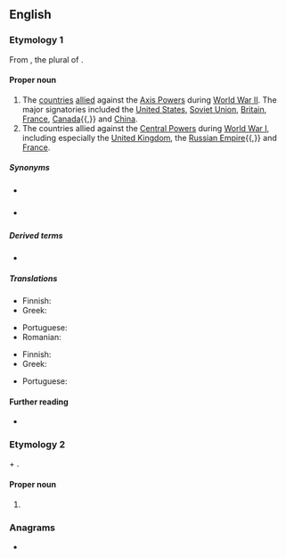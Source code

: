{{also|allies|alliés}}
==English==

===Etymology 1===
From {{m|en|allies}}, the plural of {{m|en|ally}}.
{{wikipedia}}

====Proper noun====
{{en-proper noun}}

# The [[country|countries]] [[allied]] against the [[Axis Powers]] during [[World War II]]. The major signatories included the [[United States]], [[Soviet Union]], [[Britain]], [[France]], [[Canada]]{{,}} and [[China]].
# The countries allied against the [[Central Powers]] during [[World War I]], including especially the [[United Kingdom]], the [[Russian Empire]]{{,}} and [[France]].

=====Synonyms=====
* {{sense|both senses}} {{pedlink|Allied Powers}}
* {{sense|World War I}} {{pedlink|Entente Allies}}

=====Derived terms=====
* {{l|en|Allied}}

=====Translations=====
{{trans-top|in WWII}}
* Finnish: {{t+|fi|liittoutuneet}}
* Greek: {{t|el|Σύμμαχοι|m-p}}
{{trans-mid}}
* Portuguese: {{t|pt|aliados|m-p}}
* Romanian: {{t|ro|Aliați|m-p}}
{{trans-bottom}}

{{trans-top|in WWI}}
* Finnish: {{t+|fi|liittoutuneet}}
* Greek: {{t|el|Σύμμαχοι|m-p}}
{{trans-mid}}
* Portuguese: {{t|pt|aliados|m-p}}
{{trans-bottom}}

====Further reading====
* {{pedia}}

===Etymology 2===
{{m|en|Allie}} + {{m|en|-s}}.

====Proper noun====
{{head|en|proper noun plural form}}

# {{plural of|Allie|lang=en}}

===Anagrams===
* {{anagrams|en|Sallie}}